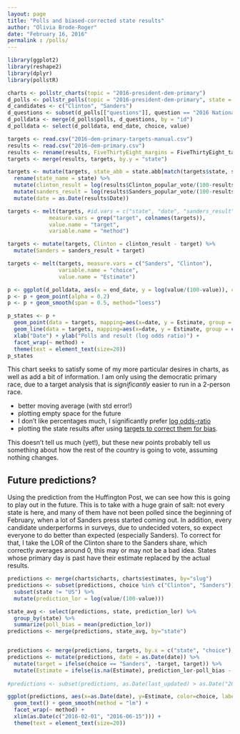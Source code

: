 ```yaml
---
layout: page
title: "Polls and biased-corrected state results"
author: "Olivia Brode-Roger"
date: "February 16, 2016"
permalink : /polls/
---
```


```r
library(ggplot2)
library(reshape2)
library(dplyr)
library(pollstR)
```

```r
charts <- pollstr_charts(topic = "2016-president-dem-primary")
d_polls <- pollstr_polls(topic = "2016-president-dem-primary", state = "US", after="2016-01-01", max_pages=500)
d_candidates <- c("Clinton", "Sanders")
d_questions <- subset(d_polls[["questions"]], question == "2016 National Democratic Primary" & choice %in% d_candidates & value > 0)
d_polldata <- merge(d_polls$polls, d_questions, by = "id")
d_polldata <- select(d_polldata, end_date, choice, value)

targets <- read.csv("2016-dem-primary-targets-manual.csv")
results <- read.csv("2016-dem-primary.csv")
results <- rename(results, FiveThirtyEight_margins = FiveThirtyEight_target)
targets <- merge(results, targets, by.y = "state")

targets <- mutate(targets, state_abb = state.abb[match(targets$state, state.name)]) %>%
  rename(state_name = state) %>%
  mutate(clinton_result = log(results$Clinton_popular_vote/(100-results$Clinton_popular_vote))) %>%
  mutate(sanders_result = log(results$Sanders_popular_vote/(100-results$Sanders_popular_vote))) %>%
  mutate(date = as.Date(results$Date))

targets <- melt(targets, #id.vars = c("state", "date", "sanders_result", "clinton_result"),
             measure.vars = grep("target", colnames(targets)),
             value.name = "target",
             variable.name = "method")

targets <- mutate(targets, Clinton = clinton_result - target) %>%
  mutate(Sanders = sanders_result + target)

targets <- melt(targets, measure.vars = c("Sanders", "Clinton"),
                variable.name = "choice",
                value.name = "Estimate")

p <- ggplot(d_polldata, aes(x = end_date, y = log(value/(100-value)), color = choice)) + xlim(as.Date(c("2016-01-01", "2016-06-15")))
p <- p + geom_point(alpha = 0.2)
p <- p + geom_smooth(span = 0.5, method="loess")

p_states <- p +
  geom_point(data = targets, mapping=aes(x=date, y = Estimate, group = choice, color = method), size=2) +
  geom_line(data = targets, mapping=aes(x=date, y = Estimate, group = choice, color = method), alpha = 0.4) +
  xlab("Date") + ylab("Polls and result (log odds ratio)") +
  facet_wrap(~ method) +
  theme(text = element_text(size=20))
p_states
```

This chart seeks to satisfy some of my more particular desires in charts, as well as add a bit of information.
I am only using the democratic primary race, due to a target analysis that is *significantly* easier to run in a 2-person race.

- better moving average (with std error!)
- plotting empty space for the future
- I don't like percentages much, I significantly prefer [log odds-ratio]({% post_url 2016-02-13-why-I-prefer-log-odds-ratio %})
- plotting the state results after using [targets to correct them for bias]({site_url}/targets).

This doesn't tell us much (yet!), but these new points probably tell us something about how the rest of the country is going to vote, assuming nothing changes.

Future predictions?
---

Using the prediction from the Huffington Post, we can see how this is going to play out in the future.
This is to take with a huge grain of salt: not every state is here, and many of them have not been polled since the beginning of February, when a lot of Sanders press started coming out.
In addition, every candidate underperforms in surveys, due to undecided voters, so expect everyone to do better than expected (especially Sanders).
To correct for that, I take the LOR of the Clinton share to the Sanders share, which correctly averages around 0, this may or may not be a bad idea.
States whose primary day is past have their estimate replaced by the actual results.

```r
predictions <- merge(charts$charts, charts$estimates, by="slug")
predictions <- subset(predictions, choice %in% c("Clinton", "Sanders")) %>%
  subset(state != "US") %>%
  mutate(prediction_lor = log(value/(100-value)))

state_avg <- select(predictions, state, prediction_lor) %>%
  group_by(state) %>%
  summarize(poll_bias = mean(prediction_lor))
predictions <- merge(predictions, state_avg, by="state")


predictions <- merge(predictions, targets, by.x = c("state", "choice"), by.y = c("state_abb", "choice"))
predictions <- mutate(predictions, date = as.Date(date)) %>%
  mutate(target = ifelse(choice == "Sanders", -target, target)) %>%
  mutate(Estimate = ifelse(is.na(Estimate), prediction_lor-poll_bias - target, Estimate))
  
#predictions <- subset(predictions, as.Date(last_updated) > as.Date("2016-01-15"))

ggplot(predictions, aes(x=as.Date(date), y=Estimate, color=choice, label=state)) +
  geom_text() + geom_smooth(method = "lm") +
  facet_wrap(~ method) +
  xlim(as.Date(c("2016-02-01", "2016-06-15"))) +
  theme(text = element_text(size=20))
```